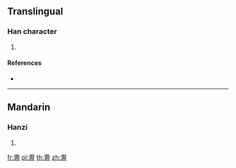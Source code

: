 {{character info/new}}
==Translingual==

===Han character===
{{Han char|rn=173|rad=雨|as=19|sn=27|four=10111|canj=MBEMM}}

# {{defn|Han|sort=雨19}}

====References====
* {{Han ref|kx=1381.110|dkj=42551|dj=1891.070|hdz=64085.070|uh=974B|ud=38731|bh=F9AD|bd=63917}}

----

==Mandarin==

===Hanzi===
{{cmn-hanzi|pin=[[lì]] ([[li4]])|wg=li<sup>4</sup>}}

# {{defn|lang=cmn|sort=雨19}}

[[fr:靋]]
[[pl:靋]]
[[th:靋]]
[[zh:靋]]
